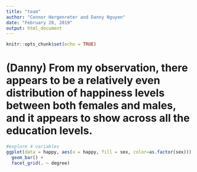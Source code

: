 ---
title: "team"
author: "Connor Hergenreter and Danny Nguyen"
date: "February 28, 2019"
output: html_document
---

```{r setup, include=FALSE}
knitr::opts_chunk$set(echo = TRUE)
```


# (Danny) From my observation, there appears to be a relatively even distribution of happiness levels between both females and males, and it appears to show across all the education levels. 
```{r}
#explore 4 variables
ggplot(data = happy, aes(x = happy, fill = sex, color=as.factor(sex))) +
  geom_bar() + 
  facet_grid(. ~ degree)
```
